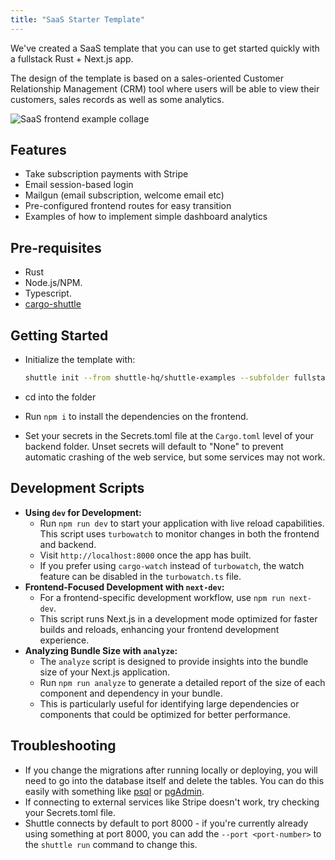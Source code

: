 ```yaml
---
title: "SaaS Starter Template"
---
```


We've created a SaaS template that you can use to get started quickly with a fullstack Rust + Next.js app.

The design of the template is based on a sales-oriented Customer Relationship Management (CRM) tool where
users will be able to view their customers, sales records as well as some analytics.

![SaaS frontend example collage](https://bear-images.sfo2.cdn.digitaloceanspaces.com/joshmo-1684444919-0.png)

## Features

- Take subscription payments with Stripe
- Email session-based login
- Mailgun (email subscription, welcome email etc)
- Pre-configured frontend routes for easy transition
- Examples of how to implement simple dashboard analytics

## Pre-requisites

- Rust
- Node.js/NPM.
- Typescript.
- [cargo-shuttle](https://www.shuttle.dev)

## Getting Started

- Initialize the template with:

    ```sh
    shuttle init --from shuttle-hq/shuttle-examples --subfolder fullstack-templates/saas
    ```

- cd into the folder
- Run `npm i` to install the dependencies on the frontend.
- Set your secrets in the Secrets.toml file at the `Cargo.toml` level of your backend folder. Unset secrets will default
  to "None" to prevent automatic crashing of the web service, but some services may not work.

## Development Scripts

- **Using `dev` for Development:**
    - Run `npm run dev` to start your application with live reload capabilities. This script uses `turbowatch` to
      monitor changes in both the frontend and backend.
    - Visit `http://localhost:8000` once the app has built.
    - If you prefer using `cargo-watch` instead of `turbowatch`, the watch feature can be disabled in
      the `turbowatch.ts` file.
- **Frontend-Focused Development with `next-dev`:**
    - For a frontend-specific development workflow, use `npm run next-dev`.
    - This script runs Next.js in a development mode optimized for faster builds and reloads, enhancing your frontend
      development experience.
- **Analyzing Bundle Size with `analyze`:**
    - The `analyze` script is designed to provide insights into the bundle size of your Next.js application.
    - Run `npm run analyze` to generate a detailed report of the size of each component and dependency in your bundle.
    - This is particularly useful for identifying large dependencies or components that could be optimized for better
      performance.

## Troubleshooting

- If you change the migrations after running locally or deploying, you will need to go into the database itself and
  delete the tables. You can do this easily with something
  like [psql](https://www.postgresql.org/docs/current/app-psql.html) or [pgAdmin](https://www.pgadmin.org/).
- If connecting to external services like Stripe doesn't work, try checking your Secrets.toml file.
- Shuttle connects by default to port 8000 - if you're currently already using something at port 8000, you can add
  the `--port <port-number>` to the `shuttle run` command to change this.
